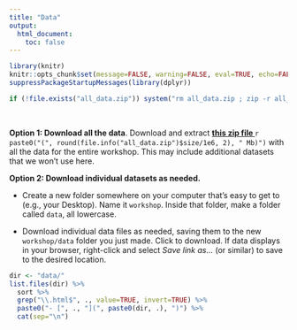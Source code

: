 ```yaml
---
title: "Data"
output: 
  html_document:
    toc: false
---
```


```r
library(knitr)
knitr::opts_chunk$set(message=FALSE, warning=FALSE, eval=TRUE, echo=FALSE)
suppressPackageStartupMessages(library(dplyr))
```

```r
if (!file.exists("all_data.zip")) system("rm all_data.zip ; zip -r all_data.zip data -x '*.html' -x '*.DS_Store'")
```

\  

**Option 1: Download all the data**. Download and extract **[this zip file <i class="fa fa-file-archive-o" aria-hidden="true"></i>](all_data.zip)** `r paste0("(", round(file.info("all_data.zip")$size/1e6, 2), " Mb)")` with all the data for the entire workshop. This may include additional datasets that we won't use here.

  

**Option 2: Download individual datasets as needed.** 

- Create a new folder somewhere on your computer that's easy to get to (e.g., your Desktop). Name it ` workshop`. Inside that folder, make a folder called `data`, all lowercase. 

- Download individual data files as needed, saving them to the new `workshop/data` folder you just made. Click to download. If data displays in your browser, right-click and select _Save link as..._ (or similar) to save to the desired location.
  
  
```r
dir <- "data/"
list.files(dir) %>%
  sort %>% 
  grep("\\.html$", ., value=TRUE, invert=TRUE) %>% 
  paste0("- [", ., "](", paste0(dir, .), ")") %>% 
  cat(sep="\n")
```

